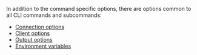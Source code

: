 <Tip title="CLI options">

In addition to the command specific options, there are options common to all
CLI commands and subcommands:

- [Connection options](/boundary/docs/api-clients/commands#connection-options)
- [Client options](/boundary/docs/api-clients/commands#client-options)
- [Output options](/boundary/docs/api-clients/commands#output-options)
- [Environment variables](/boundary/docs/api-clients/commands#environment-variables)

</Tip>